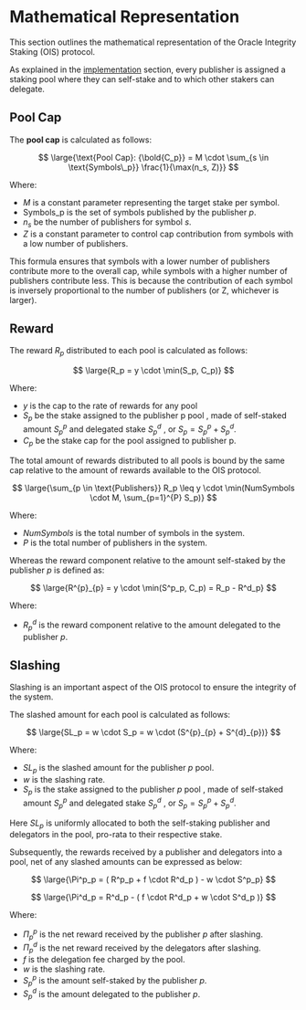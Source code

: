 # Mathematical Representation

This section outlines the mathematical representation of the Oracle Integrity Staking (OIS) protocol.

As explained in the [implementation](./implementation.mdx) section, every publisher is assigned a staking pool where they can self-stake and to which other stakers can delegate.

## Pool Cap

The **pool cap** is calculated as follows:

$$
\large{\text{Pool Cap}: {\bold{C_p}} = M \cdot \sum_{s \in \text{Symbols\_p}} \frac{1}{\max(n_s, Z)}}
$$

Where:

- $M$ is a constant parameter representing the target stake per symbol.
- $\text{Symbols\_p}$ is the set of symbols published by the publisher $p$.
- $n_s$ be the number of publishers for symbol $s$.
- $Z$ is a constant parameter to control cap contribution from symbols with a low number of publishers.

This formula ensures that symbols with a lower number of publishers contribute more to the overall cap, while symbols with a higher number of publishers contribute less. This is because the contribution of each symbol is inversely proportional to the number of publishers (or Z, whichever is larger).

## Reward

The reward $R_p$ distributed to each pool is calculated as follows:

$$
\large{R_p = y \cdot \min(S_p, C_p)}
$$

Where:

- $y$ is the cap to the rate of rewards for any pool
- $S_p$ be the stake assigned to the publisher p pool , made of self-staked amount $S^{p}_{p}$ and delegated stake $S^{d}_{p}$ , or $S_{p} = S^{p}_{p} + S^{d}_{p}$.
- $C_p$ be the stake cap for the pool assigned to publisher p.

The total amount of rewards distributed to all pools is bound by the same cap relative to the amount of rewards available to the OIS protocol.

$$
\large{\sum_{p \in \text{Publishers}} R_p \leq y \cdot \min(NumSymbols \cdot M, \sum_{p=1}^{P} S_p)}
$$

Where:

- $NumSymbols$ is the total number of symbols in the system.
- $P$ is the total number of publishers in the system.

Whereas the reward component relative to the amount self-staked by the publisher $p$ is defined as:

$$
\large{R^{p}_{p} = y \cdot \min(S^p_p, C_p) = R_p - R^d_p}
$$

Where:

- $R^d_p$ is the reward component relative to the amount delegated to the publisher $p$.

## Slashing

Slashing is an important aspect of the OIS protocol to ensure the integrity of the system.

The slashed amount for each pool is calculated as follows:

$$
\large{SL_p = w \cdot S_p = w \cdot (S^{p}_{p} + S^{d}_{p})}
$$

Where:

- $SL_p$ is the slashed amount for the publisher $p$ pool.
- $w$ is the slashing rate.
- $S_p$ is the stake assigned to the publisher $p$ pool , made of self-staked amount $S^{p}_{p}$ and delegated stake $S^{d}_{p}$ , or $S_{p} = S^{p}_{p} + S^{d}_{p}$.

Here $SL_p$ is uniformly allocated to both the self-staking publisher and delegators in the pool, pro-rata to their respective stake.

Subsequently, the rewards received by a publisher and delegators into a pool, net of any slashed amounts can be expressed as below:

$$
\large{\Pi^p_p = ( R^p_p + f \cdot R^d_p ) - w \cdot S^p_p}
$$

$$
\large{\Pi^d_p = R^d_p - ( f \cdot R^d_p + w \cdot S^d_p )}
$$

Where:

- $\Pi^p_p$ is the net reward received by the publisher $p$ after slashing.
- $\Pi^d_p$ is the net reward received by the delegators after slashing.
- $f$ is the delegation fee charged by the pool.
- $w$ is the slashing rate.
- $S^p_p$ is the amount self-staked by the publisher $p$.
- $S^d_p$ is the amount delegated to the publisher $p$.

